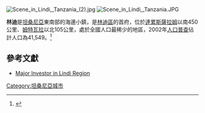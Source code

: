 [[Image:Scene_in_Lindi,_Tanzania_(2).jpg|thumb]]
[[File:Scene_in_Lindi,_Tanzania.JPG|thumb]]

'''林迪'''是[[坦桑尼亞|坦桑尼亞]]東南部的海邊小鎮，是[[林迪區|林迪區]]的首府，位於[[達累斯薩拉姆|達累斯薩拉姆]]以南450公里、[[姆特瓦拉|姆特瓦拉]]以北105公里，處於全國人口最稀少的地區，2002年[[人口普查|人口普查]]佔計人口為41,549。<ref>{{cite web|url=http://www.tanzania.go.tz/census/census/districts/lindiurban.htm |title=Tanzania 2002 Population and Housing Census |accessdate=2006-11-24 |archiveurl=https://web.archive.org/web/20060831220843/http://www.tanzania.go.tz/census/census/districts/lindiurban.htm |archivedate=2006-08-31 |deadurl=yes }}</ref>

==參考文獻==
{{reflist}}
* [http://www.atl-group.net Major Investor in Lindi Region] {{Wayback|url=http://www.atl-group.net/ |date=20210119234203 }}

{{coord|10|00|S|39|43|E|region:TZ_type:city|display=title}}

[[Category:坦桑尼亞城市|Category:坦桑尼亞城市]]

{{Tanzania-stub}}